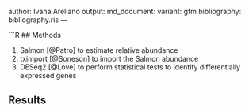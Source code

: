 author: Ivana Arellano
output:
  md_document:
    variant: gfm
bibliography: bibliography.ris
---

```R

## Methods

1. Salmon [@Patro] to estimate relative abundance
2. tximport [@Soneson] to import the Salmon abundance
3. DESeq2 [@Love] to perform statistical tests to identify differentially expressed genes

## Results


